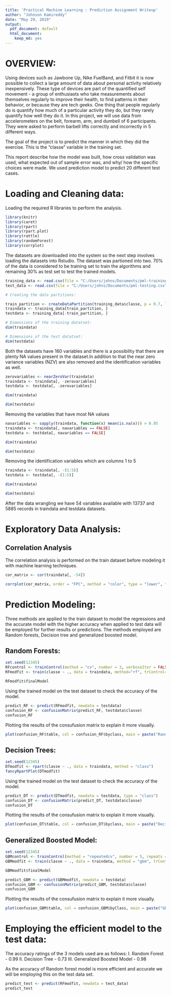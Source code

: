 ---
title: 'Practical Machine Learning : Prediction Assignment Writeup'
author: "Johnson Kamireddy"
date: "May 29, 2019"
output:
  pdf_document: default
  html_document:
    keep_md: yes
---

# OVERVIEW:

Using devices such as Jawbone Up, Nike FuelBand, and Fitbit it is now possible to collect a large amount of data about personal activity relatively inexpensively. These type of devices are part of the quantified self movement - a group of enthusiasts who take measurements about themselves regularly to improve their health, to find patterns in their behavior, or because they are tech geeks. One thing that people regularly do is quantify how much of a particular activity they do, but they rarely quantify how well they do it. In this project, we will use data from accelerometers on the belt, forearm, arm, and dumbell of 6 participants. They were asked to perform barbell lifts correctly and incorrectly in 5 different ways.

The goal of the project is to predict the manner in which they did the exercise. This is the "classe" variable in the training set. 

This report describe how the model was built, how cross validation was used, what expected out of sample error was, and why/ how the specific choices were made. We used prediction model to predict 20 different test cases.

# Loading and Cleaning data:

Loading the required R libraries to perform the analysis.

```{r, echo=FALSE}

library(knitr)
library(caret)
library(rpart)
library(rpart.plot)
library(rattle)
library(randomForest)
library(corrplot)

```

The datasets are downloaded into the system so the next step involves loading the datasets into Rstudio. The dataset was partioned into two. 70% of the data is considered to be training set to train the algorithms and remaining 30% as test set to test the trained models.

```{r, echo=TRUE}

training_data <- read.csv(file = "C:/Users/johns/Documents/pml-training.csv", header = TRUE, sep = ",")
test_data <- read.csv(file = "C:/Users/johns/Documents/pml-testing.csv", header = TRUE, sep = ",")

# Creating the data partitions:

train_partition <- createDataPartition(training_data$classe, p = 0.7, list = FALSE)
traindata <- training_data[train_partition, ]
testdata <- training_data[-train_partition, ]

# Dimensions of the training datatset:
dim(traindata)

# Dimensions of the test datatset:
dim(testdata)
```

Both the datasets have 160 variables and there is a possibility that there are plenty NA values present in the dataset.In addition to that the near zero variance variables (NZV) are also removed and the identification variables as well.

```{r, echo=TRUE}

zerovariables <- nearZeroVar(traindata)
traindata <- traindata[, -zerovariables]
testdata <- testdata[, -zerovariables]

dim(traindata)

```
```{r, echo=TRUE}

dim(testdata)

```

Removing the variables that have most NA values
```{r, echo=TRUE}
navariables <- sapply(traindata, function(x) mean(is.na(x))) > 0.95
traindata <- traindata[, navariables == FALSE]
testdata <- testdata[, navariables == FALSE]

dim(traindata)
```

```{r,echo=TRUE}

dim(testdata)

```

Removing the identification variables which are columns 1 to 5

```{r,echo=TRUE}

traindata <- traindata[, -(1:5)]
testdata <- testdata[, -(1:5)]

dim(traindata)

```

```{r,echo=TRUE}

dim(testdata)

```
After the data wrangling we have 54 variables available with 13737 and 5885 records in traindata and testdata datasets.

# Exploratory Data Analysis:

## Correlation Analysis

The correlation analysis is performed on the train dataset before modeling it with machine learning techniques.

```{r, echo=TRUE, fig.height= 15}

cor_matrix <- cor(traindata[, -54])

corrplot(cor_matrix, order = "FPC", method = "color", type = "lower", tl.cex = 0.8, tl.col = rgb(0, 0, 0))

```

# Prediction Modeling:

Three methods are applied to the train dataset to model the regressions and the accurate model with the higher accuracy when applied to test data will be employed for further results or predictions. The methods employed are Random forests, Decision tree and generalized boosted model.

## Random Forests:

```{r,echo=TRUE}

set.seed(12345)
RFcontrol <- trainControl(method = "cv", number = 3, verboseIter = FALSE)
RFmodfit <- train(classe ~ ., data = traindata, method="rf", trControl=RFcontrol)

RFmodfit$finalModel

```

Using the trained model on the test dataset to check the accuracy of the model.

```{r, echo=TRUE}

predict_RF <- predict(RFmodfit, newdata = testdata)
confusion_RF <- confusionMatrix(predict_RF, testdata$classe)
confusion_RF
```

Plotting the results of the consufusion matrix to explain it more visually.

```{r,echo=TRUE}

plot(confusion_RF$table, col = confusion_RF$byclass, main = paste("Random Forest Accuracy = ", round(confusion_RF$overall['Accuracy'], 4)))

```

## Decision Trees:

```{r, echo=TRUE}

set.seed(12345)
DTmodfit <- rpart(classe ~ ., data = traindata, method = "class")
fancyRpartPlot(DTmodfit)

```

Using the trained model on the test dataset to check the accuracy of the model.

```{r, echo=TRUE}

predict_DT <- predict(DTmodfit, newdata = testdata, type = "class")
confusion_DT <- confusionMatrix(predict_DT, testdata$classe)
confusion_DT

```

Plotting the results of the consufusion matrix to explain it more visually.

```{r,echo=TRUE}

plot(confusion_DT$table, col = confusion_DT$byclass, main = paste("Decision Tree Accuracy = ", round(confusion_DT$overall['Accuracy'], 4)))

```

## Generalized Boosted Model:

```{r, echo=TRUE}

set.seed(12345)
GBMcontrol <- trainControl(method = "repeatedcv", number = 5, repeats = 1)
GBMmodfit <- train(classe ~ ., data = traindata, method = "gbm", trControl = GBMcontrol, verbose = FALSE)

GBMmodfit$finalModel

```

```{r,echo=TRUE}

predict_GBM <- predict(GBMmodfit, newdata = testdata)
confusion_GBM <- confusionMatrix(predict_GBM, testdata$classe)
confusion_GBM

```

Plotting the results of the consufusion matrix to explain it more visually.

```{r, echo=TRUE}

plot(confusion_GBM$table, col = confusion_GBM$byClass, main = paste("GBM Accuracy =", round(confusion_GBM$overall['Accuracy'], 4)))

```

# Employing the efficient model to the test data:

The accuracy ratings of the 3 models used are as follows:
I.   Random Forest - 0.99
II.  Decision Tree - 0.73
III. Generalized Boosted Model - 0.98

As the accuracy of Random forest model is more efficient and accurate we will be employing this on the test data set.

```{r, echo=TRUE}

predict_test <- predict(RFmodfit, newdata = test_data)
predict_test

```
